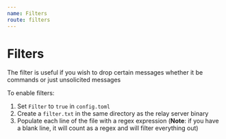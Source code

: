 ```yaml
---
name: Filters
route: filters
---
```


# Filters

The filter is useful if you wish to drop certain messages whether it be commands or just unsolicited messages

To enable filters:

1. Set `Filter` to `true` in `config.toml`
2. Create a `filter.txt` in the same directory as the relay server binary
3. Populate each line of the file with a regex expression (**Note**: if you have a blank line, it will count as a regex and will filter everything out)

